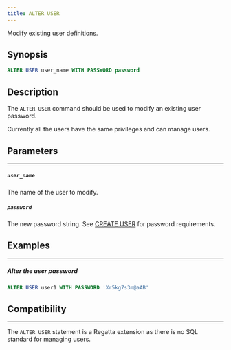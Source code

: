```yaml
---
title: ALTER USER
---
```


Modify existing user definitions.

## Synopsis

```sql
ALTER USER user_name WITH PASSWORD password
```

## Description

The `ALTER USER` command should be used to modify an existing user password.

Currently all the users have the same privileges and can manage users.



## Parameters
---

##### `user_name`
The name of the user to modify.


##### `password`
The new password string. See [CREATE USER](/sql/managing-users/create-user) for password requirements.




## Examples
---

##### Alter the user password

```sql
ALTER USER user1 WITH PASSWORD 'Xr5kg7s3m@aAB'
```

## Compatibility
---

The `ALTER USER` statement is a Regatta extension as there is no SQL standard for managing users.